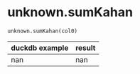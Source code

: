# unknown.sumKahan { #duckops.unknown.sumKahan }

`unknown.sumKahan(col0)`

| duckdb example | result |
| -------------- | ------ |
| nan | nan |

